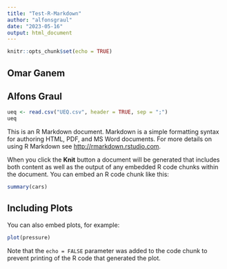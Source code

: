 ```yaml
---
title: "Test-R-Markdown"
author: "alfonsgraul"
date: "2023-05-16"
output: html_document
---
```


```r
knitr::opts_chunk$set(echo = TRUE)
```

## Omar Ganem
## Alfons Graul

```r
ueq <- read.csv("UEQ.csv", header = TRUE, sep = ";")
ueq
```

This is an R Markdown document. Markdown is a simple formatting syntax for authoring HTML, PDF, and MS Word documents. For more details on using R Markdown see <http://rmarkdown.rstudio.com>.

When you click the **Knit** button a document will be generated that includes both content as well as the output of any embedded R code chunks within the document. You can embed an R code chunk like this:

```r
summary(cars)
```

## Including Plots

You can also embed plots, for example:

```r
plot(pressure)
```

Note that the `echo = FALSE` parameter was added to the code chunk to prevent printing of the R code that generated the plot.
